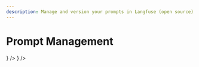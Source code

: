 ```yaml
---
description: Manage and version your prompts in Langfuse (open source). When retrieved, they are cached by the Langfuse SDKs for low latency.
---
```


# Prompt Management


<Cards num={2}>
  <Card
    title="Get Started"
    href="/docs/prompts/get-started"
    icon={<Terminal />}
  />
  <Card
    title="Example OpenAI Functions"
    href="/docs/prompts/example-openai-functions"
    icon={<FileCode />}
  />
</Cards>
